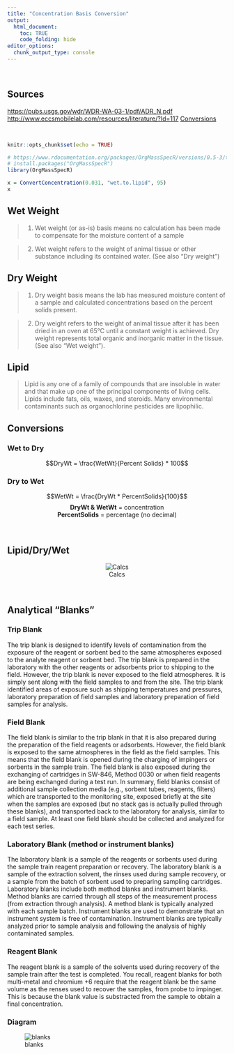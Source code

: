 ```yaml
---
title: "Concentration Basis Conversion"
output:
  html_document:
    toc: TRUE
    code_folding: hide
editor_options:
  chunk_output_type: console
---
```


<br>

## Sources
[https://pubs.usgs.gov/wdr/WDR-WA-03-1/pdf/ADR_N.pdf](https://pubs.usgs.gov/wdr/WDR-WA-03-1/pdf/ADR_N.pdf)
[http://www.eccsmobilelab.com/resources/literature/?Id=117](http://www.eccsmobilelab.com/resources/literature/?Id=117)
[Conversions](./static/EFH-REFS_CHPT10.pdf)

<br>
```r
knitr::opts_chunk$set(echo = TRUE)
```


```r
# https://www.rdocumentation.org/packages/OrgMassSpecR/versions/0.5-3/topics/ConvertConcentration
# install.packages("OrgMassSpecR")
library(OrgMassSpecR)

x = ConvertConcentration(0.031, "wet.to.lipid", 95)
x
```

## Wet Weight
> 1. Wet weight (or as-is) basis means no calculation has been made to compensate for the moisture content of a sample

> 2. Wet weight refers to the weight of animal tissue or other substance including its contained water. (See also “Dry weight”)

## Dry Weight
> 1. Dry weight basis means the lab has measured moisture content of a sample and calculated concentrations based on the percent solids present.

> 2. Dry weight refers to the weight of animal tissue after it has been dried in an oven at 65°C until a constant weight is achieved. Dry weight represents total organic and inorganic matter in the tissue. (See also “Wet weight”).

## Lipid
> Lipid is any one of a family of compounds that are insoluble in water and that make up one of the principal components of living cells. Lipids include fats, oils, waxes, and steroids. Many environmental contaminants such as organochlorine pesticides are lipophilic.



## Conversions
### Wet to Dry
$$DryWt = \frac{WetWt}{Percent Solids} * 100$$

### Dry to Wet
$$WetWt = \frac{DryWt * PercentSolids}{100}$$
<center>**DryWt & WetWt** = concentration<br>
**PercentSolids** = percentage (no decimal)</center>

<br>

## Lipid/Dry/Wet
<center>
![Calcs](./static/mass_conv.png)
</center>

<br>

## Analytical "Blanks"

### Trip Blank
The trip blank is designed to identify levels of contamination from the exposure of the reagent or sorbent bed to the same atmospheres exposed to the analyte reagent or sorbent bed.  The trip blank is prepared in the laboratory with the other reagents or adsorbents prior to shipping to the field.  However, the trip blank is never exposed to the field atmospheres.  It is simply sent along with the field samples to and from the site.  The trip blank identified areas of exposure such as shipping temperatures and pressures, laboratory preparation of field samples and laboratory preparation of field samples for analysis.

### Field Blank
The field blank is similar to the trip blank in that it is also prepared during the preparation of the field reagents or adsorbents.  However, the field blank is exposed to the same atmospheres in the field as the field samples.  This means that the field blank is opened during the charging of impingers or sorbents in the sample train.  The field blank is also exposed during the exchanging of cartridges in SW-846, Method 0030 or when field reagents are being exchanged during a test run.  In summary, field blanks consist of additional sample collection media (e.g., sorbent tubes, reagents, filters) which are transported to the monitoring site, exposed briefly at the site when the samples are exposed (but no stack gas is actually pulled through these blanks), and transported back to the laboratory for analysis, similar to a field sample.  At least one field blank should be collected and analyzed for each test series.

### Laboratory Blank (method or instrument blanks)
The laboratory blank is a sample of the reagents or sorbents used during the sample train reagent preparation or recovery.  The laboratory blank is a sample of the extraction solvent, the rinses used during sample recovery, or a sample from the batch of sorbent used to preparing sampling cartridges.  Laboratory blanks include both method blanks and instrument blanks.  Method blanks are carried through all steps of the measurement process (from extraction through analysis).  A method blank is typically analyzed with each sample batch.  Instrument blanks are used to demonstrate that an instrument system is free of contamination.  Instrument blanks are typically analyzed prior to sample analysis and following the analysis of highly contaminated samples.

### Reagent Blank
The reagent blank is a sample of the solvents used during recovery of the sample train after the test is completed.  You recall, reagent blanks for both multi-metal and chromium +6 require that the reagent blank be the same volume as the renses used to recover the samples, from probe to impinger.  This is because the blank value is substracted from the sample to obtain a final concentration.

### Diagram
![blanks](./static/blanks.PNG)



